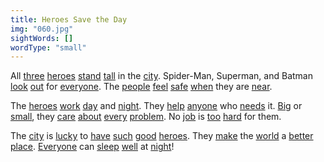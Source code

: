 ```yaml
---
title: Heroes Save the Day
img: "060.jpg"
sightWords: []
wordType: "small"
---
```


All <u>three</u> <u>heroes</u> <u>stand</u> <u>tall</u> in the <u>city</u>. Spider-Man, Superman, and Batman <u>look</u> <u>out</u> for <u>everyone</u>. The <u>people</u> <u>feel</u> <u>safe</u> <u>when</u> they are <u>near</u>.

The <u>heroes</u> <u>work</u> <u>day</u> and <u>night</u>. They <u>help</u> <u>anyone</u> who <u>needs</u> it. <u>Big</u> or <u>small</u>, they <u>care</u> <u>about</u> <u>every</u> <u>problem</u>. No <u>job</u> is <u>too</u> <u>hard</u> for them.

The <u>city</u> is <u>lucky</u> to <u>have</u> <u>such</u> <u>good</u> <u>heroes</u>. They <u>make</u> the <u>world</u> a <u>better</u> <u>place</u>. <u>Everyone</u> can <u>sleep</u> <u>well</u> at <u>night</u>!